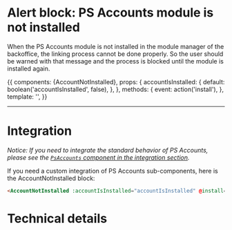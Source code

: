 

<Meta title="Sub-Components|Alerts/Alert account not installed" component={AccountNotInstalled} decorators={[withKnobs]} />

# Alert block: PS Accounts module is not installed

When the PS Accounts module is not installed in the module manager of the backoffice, the
linking process cannot be done properly. So the user should be warned with that message
and the process is blocked until the module is installed again.

<Story name='Not installed' height='220px'>
  {{
    components: {AccountNotInstalled},
    props: {
      accountIsInstalled: {
        default: boolean('accountIsInstalled', false),
      },
    },
    methods: {
      event: action('install'),
    },
    template: '<AccountNotInstalled class="m-4" :accountIsInstalled="accountIsInstalled" @install="event" />',
  }}
</Story>

---
# Integration

_Notice: If you need to integrate the standard behavior of PS Accounts, please see the
[`PsAccounts` component in the integration section](?path=/docs/integration-psaccounts-panel--connected)._

If you need a custom integration of PS Accounts sub-components, here is the AccountNotInstalled block:

```html
<AccountNotInstalled :accountIsInstalled="accountIsInstalled" @install="event" class="m-4" />
```

# Technical details

<Description of={AccountNotInstalled} />
<Props of={AccountNotInstalled} />
